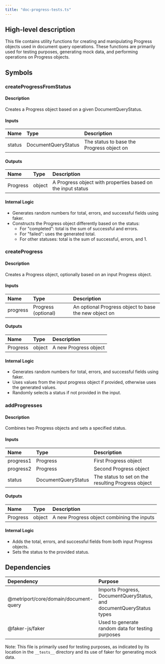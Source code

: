 ```yaml
---
title: "doc-progress-tests.ts"
---
```


## High-level description
This file contains utility functions for creating and manipulating Progress objects used in document query operations. These functions are primarily used for testing purposes, generating mock data, and performing operations on Progress objects.

## Symbols

### createProgressFromStatus
#### Description
Creates a Progress object based on a given DocumentQueryStatus.

#### Inputs
| Name | Type | Description |
|:-----|:-----|:------------|
| status | DocumentQueryStatus | The status to base the Progress object on |

#### Outputs
| Name | Type | Description |
|:-----|:-----|:------------|
| Progress | object | A Progress object with properties based on the input status |

#### Internal Logic
- Generates random numbers for total, errors, and successful fields using faker.
- Constructs the Progress object differently based on the status:
  - For "completed": total is the sum of successful and errors.
  - For "failed": uses the generated total.
  - For other statuses: total is the sum of successful, errors, and 1.

### createProgress
#### Description
Creates a Progress object, optionally based on an input Progress object.

#### Inputs
| Name | Type | Description |
|:-----|:-----|:------------|
| progress | Progress (optional) | An optional Progress object to base the new object on |

#### Outputs
| Name | Type | Description |
|:-----|:-----|:------------|
| Progress | object | A new Progress object |

#### Internal Logic
- Generates random numbers for total, errors, and successful fields using faker.
- Uses values from the input progress object if provided, otherwise uses the generated values.
- Randomly selects a status if not provided in the input.

### addProgresses
#### Description
Combines two Progress objects and sets a specified status.

#### Inputs
| Name | Type | Description |
|:-----|:-----|:------------|
| progress1 | Progress | First Progress object |
| progress2 | Progress | Second Progress object |
| status | DocumentQueryStatus | The status to set on the resulting Progress object |

#### Outputs
| Name | Type | Description |
|:-----|:-----|:------------|
| Progress | object | A new Progress object combining the inputs |

#### Internal Logic
- Adds the total, errors, and successful fields from both input Progress objects.
- Sets the status to the provided status.

## Dependencies
| Dependency | Purpose |
|:-----------|:--------|
| @metriport/core/domain/document-query | Imports Progress, DocumentQueryStatus, and documentQueryStatus types |
| @faker-js/faker | Used to generate random data for testing purposes |

Note: This file is primarily used for testing purposes, as indicated by its location in the `__tests__` directory and its use of faker for generating mock data.